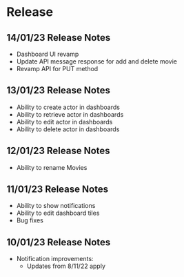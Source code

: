 # Release

## 14/01/23 Release Notes
- Dashboard UI revamp
- Update API message response for add and delete movie
- Revamp API for PUT method

## 13/01/23 Release Notes
- Ability to create actor in dashboards
- Ability to retrieve actor in dashboards
- Ability to edit actor in dashboards
- Ability to delete actor in dashboards

## 12/01/23 Release Notes
- Ability to rename Movies 

## 11/01/23 Release Notes
- Ability to show notifications
- Ability to edit dashboard tiles
- Bug fixes

## 10/01/23 Release Notes

- Notification improvements:
  - Updates from 8/11/22 apply